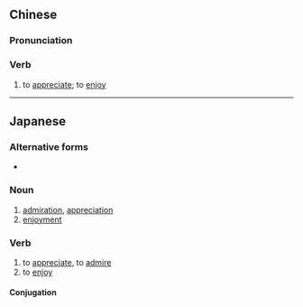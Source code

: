 {{also|赏玩}}
==Chinese==
{{zh-forms|s=赏玩}}

===Pronunciation===
{{zh-pron
|m=shǎng玩,er=y
|c=soeng2 wun6
|cat=v
}}

===Verb===
{{zh-verb}}

# to [[appreciate]]; to [[enjoy]]

----

==Japanese==
{{ja-kanjitab|しょう|がん|yomi=o}}

===Alternative forms===
* {{l|ja|賞翫}}

===Noun===
{{ja-noun|しょうがん}}

# [[admiration]], [[appreciation]]
# [[enjoyment]]

===Verb===
{{ja-verb-suru|しょうがん}}

# to [[appreciate]], to [[admire]]
# to [[enjoy]]

====Conjugation====
{{ja-suru|しょうがん}}